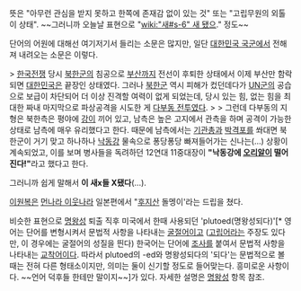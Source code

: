 뜻은 "아무런 관심을 받지 못하고 한쪽에 존재감 없이 있는 것" 또는 "고립무원의 외톨이 상태". ~~그러니까 오늘날 표현으로 "[[wiki:"새#s-6" 새 됐으]]." 정도~~

단어의 어원에 대해선 여기저기서 들리는 소문은 많지만, 일단 [[대한민국 국군]]에서 전해져 내려오는 소문은 이렇다.

> [[한국전쟁]] 당시 [[북한군]]의 침공으로 [[부산]]까지 전선이 후퇴한 상태에서 이제 부산만 함락되면 [[대한민국]]은 끝장인 상태였다. 그러나 [[북한군]] 역시 피해가 컸던데다가 [[UN]]군의 공습으로 보급이 차단되어 더 이상 진격할 여력이 없게 되었는데, 당시 있는 힘, 없는 힘을 최대한 짜내 마지막으로 파상공격을 시도한 게 [[다부동 전투]]였다.
>  
> 그런데 다부동의 지형은 북한측은 평야에 [[강]]이 끼어 있고, 남측은 높은 고지에서 관측을 하며 공격이 가능한 상태로 남측에 매우 유리했다고 한다. 때문에 남측에서는 [[기관총]]과 [[박격포]]를 쏴대면 북한군이 거기 맞고 하나하나 [[낙동강]] 물속으로 퐁당퐁당 빠져들어가는 신나는(…) 상황이 계속되었고, 이를 보며 병사들을 독려하던 12연대 11중대장이 '''"낙동강에 [[오리]]알이 떨어진다!"'''라고 했다고 한다.

그러니까 쉽게 말해서 '''이 새x들 X됐다'''(...).

[[이원복]]은 [[먼나라 이웃나라]] 일본편에서 "[[후지산]] 돌멩이'라는 드립을 쳤다.

비슷한 표현으로 [[명왕성]] 퇴출 직후 미국에서 한때 사용되던 'plutoed(명왕성되다)'[* 영어는 단어를 변형시켜서 문법적 사항을 나타내는 [[굴절어]]이고 ([[고립어]]라는 주장도 있다만, 이 경우에는 굴절어의 성질을 띈다) 한국어는 단어에 [[조사]]를 붙여서 문법적 사항을 나타내는 [[교착어]]이다. 따라서 plutoed의 -ed와 명왕성되다의 '되다'는 문법적으로 볼 때는 전혀 다른 형태소이지만, 의미는 둘이 신기할 정도로 들어맞는다. 흥미로운 사항이다. ~~언어 덕후들 한테만 말이지~~]가 있다. 자세한 설명은 [[명왕성]] 항목 참조.
